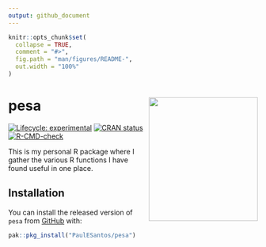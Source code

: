 ```yaml
---
output: github_document
---
```


<!-- README.md is generated from README.Rmd. Please edit that file -->

```r
knitr::opts_chunk$set(
  collapse = TRUE,
  comment = "#>",
  fig.path = "man/figures/README-",
  out.width = "100%"
)
```

# pesa <a href='https://github.com/PaulESantos/ttmoment'><img src='man/figures/pesa_logo.svg' align="right" height="250" width="220" /></a>


<!-- badges: start -->
[![Lifecycle: experimental](https://img.shields.io/badge/lifecycle-experimental-orange.svg)](https://lifecycle.r-lib.org/articles/stages.html#experimental)
[![CRAN status](https://www.r-pkg.org/badges/version/pesa)](https://CRAN.R-project.org/package=pesa)
[![R-CMD-check](https://github.com/PaulESantos/pesa/workflows/R-CMD-check/badge.svg)](https://github.com/PaulESantos/pesa/actions)
<!-- badges: end -->

This is my personal R package where I gather the various R functions I have found useful in one place.

## Installation

You can install the released version of `pesa` from [GitHub](https://github.com/) with:

``` r
pak::pkg_install("PaulESantos/pesa")
```

